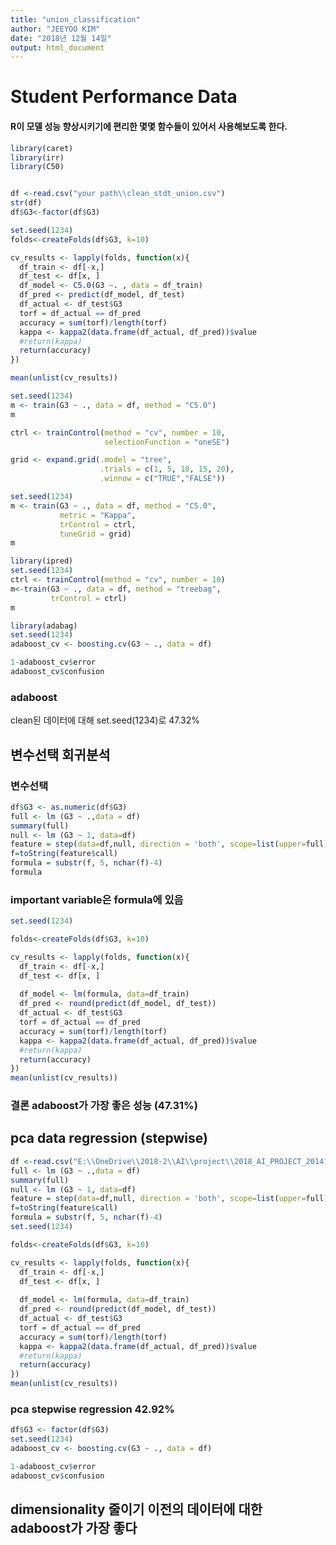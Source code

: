 ---
title: "union_classification"
author: "JEEYOO KIM"
date: "2018년 12월 14일"
output: html_document
---

# Student Performance Data

#### R이 모델 성능 향상시키기에 편리한 몇몇 함수들이 있어서 사용해보도록 한다.

```{r}

library(caret)
library(irr)
library(C50)


df <-read.csv("your path\\clean_stdt_union.csv")
str(df)
df$G3<-factor(df$G3)
```

```{r}


set.seed(1234)
folds<-createFolds(df$G3, k=10)

cv_results <- lapply(folds, function(x){
  df_train <- df[-x,]
  df_test <- df[x, ]
  df_model <- C5.0(G3 ~. , data = df_train)
  df_pred <- predict(df_model, df_test)
  df_actual <- df_test$G3
  torf = df_actual == df_pred
  accuracy = sum(torf)/length(torf)
  kappa <- kappa2(data.frame(df_actual, df_pred))$value
  #return(kappa)
  return(accuracy)
})

mean(unlist(cv_results))
```




```{r}
set.seed(1234)
m <- train(G3 ~ ., data = df, method = "C5.0")
m
```

```{r}
ctrl <- trainControl(method = "cv", number = 10,
                     selectionFunction = "oneSE")

grid <- expand.grid(.model = "tree",
                    .trials = c(1, 5, 10, 15, 20),
                    .winnow = c("TRUE","FALSE"))

set.seed(1234)
m <- train(G3 ~ ., data = df, method = "C5.0",
           metric = "Kappa",
           trControl = ctrl,
           tuneGrid = grid)
m
```

```{r}
library(ipred)
set.seed(1234)
ctrl <- trainControl(method = "cv", number = 10)
m<-train(G3 ~ ., data = df, method = "treebag",
         trControl = ctrl)
m
```


```{r}
library(adabag)
set.seed(1234)
adaboost_cv <- boosting.cv(G3 ~ ., data = df)

1-adaboost_cv$error
adaboost_cv$confusion
```

### adaboost
clean된 데이터에 대해 set.seed(1234)로 47.32%



## 변수선택 회귀분석

### 변수선택
```{r}
df$G3 <- as.numeric(df$G3)
full <- lm (G3 ~ .,data = df)
summary(full)
null <- lm (G3 ~ 1, data=df)
feature = step(data=df,null, direction = 'both', scope=list(upper=full))
f=toString(feature$call)
formula = substr(f, 5, nchar(f)-4)
formula
```

### important variable은 formula에 있음

```{r}
set.seed(1234)

folds<-createFolds(df$G3, k=10)

cv_results <- lapply(folds, function(x){
  df_train <- df[-x,]
  df_test <- df[x, ]
  
  df_model <- lm(formula, data=df_train)
  df_pred <- round(predict(df_model, df_test))
  df_actual <- df_test$G3
  torf = df_actual == df_pred
  accuracy = sum(torf)/length(torf)
  kappa <- kappa2(data.frame(df_actual, df_pred))$value
  #return(kappa)
  return(accuracy)
})
mean(unlist(cv_results))

```
### 결론 adaboost가 가장 좋은 성능 (47.31%)

## pca data regression (stepwise)

```{r}
df <-read.csv("E:\\OneDrive\\2018-2\\AI\\project\\2018_AI_PROJECT_201411644\\dataset\\pca_clean_stdt_union.csv")
full <- lm (G3 ~ .,data = df)
summary(full)
null <- lm (G3 ~ 1, data=df)
feature = step(data=df,null, direction = 'both', scope=list(upper=full))
f=toString(feature$call)
formula = substr(f, 5, nchar(f)-4)
set.seed(1234)

folds<-createFolds(df$G3, k=10)

cv_results <- lapply(folds, function(x){
  df_train <- df[-x,]
  df_test <- df[x, ]
  
  df_model <- lm(formula, data=df_train)
  df_pred <- round(predict(df_model, df_test))
  df_actual <- df_test$G3
  torf = df_actual == df_pred
  accuracy = sum(torf)/length(torf)
  kappa <- kappa2(data.frame(df_actual, df_pred))$value
  #return(kappa)
  return(accuracy)
})
mean(unlist(cv_results))
```
### pca stepwise regression 42.92%

```{r}
df$G3 <- factor(df$G3)
set.seed(1234)
adaboost_cv <- boosting.cv(G3 ~ ., data = df)

1-adaboost_cv$error
adaboost_cv$confusion
```

## dimensionality 줄이기 이전의 데이터에 대한 adaboost가 가장 좋다
